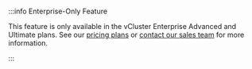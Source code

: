 
<br />

<div class="enterprise-advanced">
:::info Enterprise-Only Feature

This feature is only available in the vCluster Enterprise Advanced and Ultimate plans. See our [pricing plans](https://www.vcluster.com/pricing) or [contact our sales team](https://www.vcluster.com/enterprise-demo) for more information.

:::
</div>

